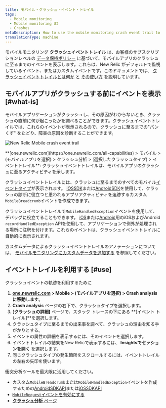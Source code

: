 ```yaml
---
title: モバイル・クラッシュ・イベント・トレイル
tags:
  - Mobile monitoring
  - Mobile monitoring UI
  - Crashes
metaDescription: How to use the mobile monitoring crash event trail to find the reasons for a mobile app crash.
translationType: machine
---
```



モバイルモニタリング **クラッシュイベントトレイル** は、お客様のサブスクリプションレベルの [データ保持ポリシー](/docs/accounts-partnerships/accounts/account-billing-usage/data-retention) に基づいて、モバイルアプリのクラッシュに至るまでのイベントを表示します。これらは、New Relic がデフォルトで監視しているイベント、またはカスタムイベントです。このドキュメントでは、 [クラッシュイベントトレイルとは何か](#what-is) と [その使い方](#use) を説明しています。

## モバイルアプリがクラッシュする前にイベントを表示 [#what-is]

モバイルアプリケーションがクラッシュし、その原因がわからないとき、クラッシュの直前に何が起こったかを調べることができます。クラッシュイベントトレイルでは、これらのイベントが表示されるので、クラッシュに至るまでの"パンくず" をたどり、障害の原因を診断することができます。

<img
  title="Android-Insights-event-trail.jpg"
  alt="New Relic Mobile crash event trail "
  src={mobileCrashEventTrail}
/>

<figcaption>
  **[one.newrelic.com](https://one.newrelic.com/all-capabilities) > モバイル > (モバイルアプリを選択) > クラッシュ分析 > (選択したクラッシュタイプ) > イベントトレイル**: クラッシュイベントトレイルは、モバイルアプリのクラッシュに至るアクティビティを示します。
</figcaption>

クラッシュイベントトレイルには、クラッシュに至るまでのすべてのモバイル[イベントタイプ](/docs/insights/explore-add-data/custom-events/insert-query-custom-mobile-app-events-attributes#event-definition)が表示されます。 [iOSSDK](/docs/mobile-monitoring/new-relic-mobile-ios/install-configure/work-ios-sdk-api)または[AndroidSDK](/docs/mobile-monitoring/new-relic-mobile-android/android-sdk-api/recordbreadcrumb)を使用して、クラッシュの診断に役立つと思われるアプリアクティビティを追跡するカスタム`MobileBreadcrumb`イベントを作成できます。

クラッシュイベントトレイルで`MobileHandledException`イベントを使用して、デバッグに役立てることもできます。 [iOS](/docs/mobile-monitoring/new-relic-mobile-ios/ios-sdk-api/recordhandledexception-ios-sdk-api)または[Android](/docs/mobile-monitoring/new-relic-mobile-android/android-sdk-api/recordhandledexception)用のiOSおよびAndroid `recordHandledException` APIを使用して、アプリケーションで例外が処理される場所に注釈を付けます。これらのイベントは、クラッシュイベントトレイルに自動的に表示されます。

カスタムデータによるクラッシュイベントトレイルのアノテーションについては、 [モバイルモニタリングにカスタムデータを追加する](/docs/mobile-monitoring/new-relic-mobile/maintenance/add-custom-data-new-relic-mobile) を参照してください。

## イベントトレイルを利用する [#use]

クラッシュイベントの軌跡を利用するために

1. **[one.newrelic.com](https://one.newrelic.com/all-capabilities) > Mobile > (モバイルアプリを選択) > Crash analysis に移動します**。
2. **Crash analysis** ページの右下で、クラッシュタイプを選択します。
3. **\[クラッシュの詳細]** ページで、スタック トレースの下にある **\[イベント トレイル]**を選択します。
4. クラッシュタイプに至るまでの出来事を調べて、クラッシュの理由を知る手がかりとする。
5. イベントの属性の詳細を表示するには、そのイベントを選択します。
6. イベントトレイルの結果をNew Relicで表示するには、 **Insightsでセッションを開く** を選択します。
7. 同じクラッシュタイプの発生箇所をスクロールするには、イベントトレイルの左右の矢印を使います。

衝突分析ツールを最大限に活用してください。

* カスタム`MobileBreadcrumb`または`MobileHandledException`イベントを作成するための[AndroidSDKAPI](/docs/mobile-monitoring/new-relic-mobile-ios/ios-sdk-api/record-breadcrumb)または[iOSSDKAPI](/docs/mobile-monitoring/new-relic-mobile-android/android-sdk-api/recordbreadcrumb)
* [`MobileRequest`イベントを有効にする](/docs/mobile-monitoring/mobile-monitoring-ui/network-pages/analyze-network-requests-using-mobilerequest-event-data)
* [**クラッシュ分析** ページ](/docs/mobile-monitoring/mobile-monitoring-ui/crashes/crash-analysis-group-filter-your-crashes)